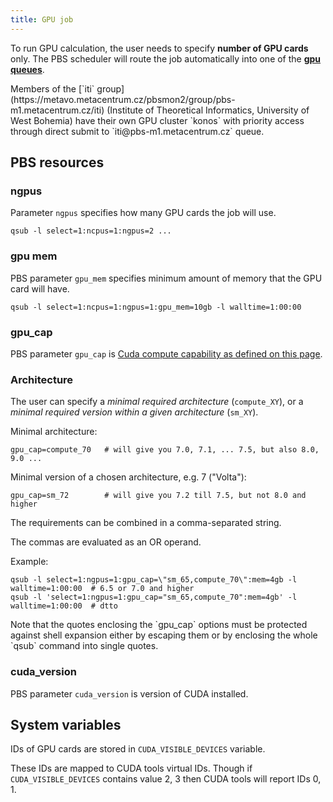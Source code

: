 ```yaml
---
title: GPU job
---
```

To run GPU calculation, the user needs to specify **number of GPU cards** only. The PBS scheduler will route the job automatically into one of the **[gpu queues](https://metavo.metacentrum.cz/pbsmon2/queues/list)**.

<Callout type="info" title="User group `iti` has a reserved GPU queue">
    Members of the [`iti` group](https://metavo.metacentrum.cz/pbsmon2/group/pbs-m1.metacentrum.cz/iti) (Institute of Theoretical Informatics, University of West Bohemia) have their own GPU cluster `konos` with priority access through direct submit to `iti@pbs-m1.metacentrum.cz` queue.
</Callout>

## PBS resources

### ngpus

Parameter `ngpus` specifies how many GPU cards the job will use.

    qsub -l select=1:ncpus=1:ngpus=2 ... 

### gpu mem

PBS parameter `gpu_mem` specifies minimum amount of memory that the GPU card will have. 

    qsub -l select=1:ncpus=1:ngpus=1:gpu_mem=10gb -l walltime=1:00:00

### gpu\_cap

PBS parameter `gpu_cap` is [Cuda compute capability as defined on this page](https://docs.nvidia.com/cuda/cuda-c-programming-guide/index.html#compute-capabilities).

### Architecture

The user can specify a *minimal required architecture* (`compute_XY`), or a *minimal required version within a given architecture* (`sm_XY`).

Minimal architecture:

    gpu_cap=compute_70   # will give you 7.0, 7.1, ... 7.5, but also 8.0, 9.0 ...

Minimal version of a chosen architecture, e.g. 7 ("Volta"):

    gpu_cap=sm_72        # will give you 7.2 till 7.5, but not 8.0 and higher

The requirements can be combined in a comma-separated string.

<Callout type="info">
    The commas are evaluated as an OR operand.
</Callout>

Example:

    qsub -l select=1:ngpus=1:gpu_cap=\"sm_65,compute_70\":mem=4gb -l walltime=1:00:00  # 6.5 or 7.0 and higher
    qsub -l 'select=1:ngpus=1:gpu_cap="sm_65,compute_70":mem=4gb' -l walltime=1:00:00  # dtto

<Callout type="info">
    Note that the quotes enclosing the `gpu_cap` options must be protected against shell expansion either by escaping them or by enclosing the whole `qsub` command into single quotes.
</Callout>

### cuda\_version

PBS parameter `cuda_version` is version of CUDA installed.

## System variables

IDs of GPU cards are stored in `CUDA_VISIBLE_DEVICES` variable.

These IDs are mapped to CUDA tools virtual IDs. Though if `CUDA_VISIBLE_DEVICES` contains value 2, 3 then CUDA tools will report IDs 0, 1. 

